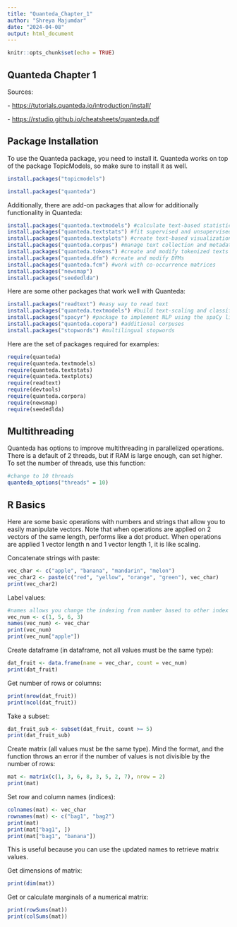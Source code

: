 ```yaml
---
title: "Quanteda_Chapter_1"
author: "Shreya Majumdar"
date: "2024-04-08"
output: html_document
---
```


```r
knitr::opts_chunk$set(echo = TRUE)
```

## Quanteda Chapter 1

Sources:

\- <https://tutorials.quanteda.io/introduction/install/>

\- <https://rstudio.github.io/cheatsheets/quanteda.pdf>

## Package Installation

To use the Quanteda package, you need to install it. Quanteda works on top of the package TopicModels, so make sure to install it as well.

```r
install.packages("topicmodels")
```

```r
install.packages("quanteda")
```

Additionally, there are add-on packages that allow for additionally functionality in Quanteda:

```r
install.packages("quanteda.textmodels") #calculate text-based statistics
install.packages("quanteda.textstats") #fit supervised and unsupervised models
install.packages("quanteda.textplots") #create text-based visualizations
install.packages("quanteda.corpus") #manage text collection and metadata
install.packages("quanteda.tokens") #create and modify tokenized texts
install.packages("quanteda.dfm") #create and modify DFMs
install.packages("quanteda.fcm") #work with co-occurrence matrices
install.packages("newsmap")
install.packages("seededlda")
```

Here are some other packages that work well with Quanteda:

```r
install.packages("readtext") #easy way to read text
install.packages("quanteda.textmodels") #build text-scaling and classification models
install.packages("spacyr") #package to implement NLP using the spaCy library
install.packages("quanteda.copora") #additional corpuses
install.packages("stopwords") #multilingual stopwords
```

Here are the set of packages required for examples:

```r
require(quanteda)
require(quanteda.textmodels)
require(quanteda.textstats)
require(quanteda.textplots)
require(readtext)
require(devtools)
require(quanteda.corpora)
require(newsmap)
require(seededlda)
```

## Multithreading

Quanteda has options to improve multithreading in parallelized operations. There is a default of 2 threads, but if RAM is large enough, can set higher. To set the number of threads, use this function:

```r
#change to 10 threads
quanteda_options("threads" = 10)
```

## R Basics

Here are some basic operations with numbers and strings that allow you to easily manipulate vectors. Note that when operations are applied on 2 vectors of the same length, performs like a dot product. When operations are applied 1 vector length n and 1 vector length 1, it is like scaling.

Concatenate strings with paste:

```r
vec_char <- c("apple", "banana", "mandarin", "melon")
vec_char2 <- paste(c("red", "yellow", "orange", "green"), vec_char)
print(vec_char2)
```

Label values:

```r
#names allows you change the indexing from number based to other index
vec_num <- c(1, 5, 6, 3)
names(vec_num) <- vec_char
print(vec_num)
print(vec_num["apple"]) 
```

Create dataframe (in dataframe, not all values must be the same type):

```r
dat_fruit <- data.frame(name = vec_char, count = vec_num)
print(dat_fruit)
```

Get number of rows or columns:

```r
print(nrow(dat_fruit))
print(ncol(dat_fruit))
```

Take a subset:

```r
dat_fruit_sub <- subset(dat_fruit, count >= 5)
print(dat_fruit_sub)
```

Create matrix (all values must be the same type). Mind the format, and the function throws an error if the number of values is not divisible by the number of rows:

```r
mat <- matrix(c(1, 3, 6, 8, 3, 5, 2, 7), nrow = 2)
print(mat)
```

Set row and column names (indices):

```r
colnames(mat) <- vec_char
rownames(mat) <- c("bag1", "bag2") 
print(mat)
print(mat["bag1", ])
print(mat["bag1", "banana"])
```

This is useful because you can use the updated names to retrieve matrix values.

Get dimensions of matrix:

```r
print(dim(mat))
```

Get or calculate marginals of a numerical matrix:

```r
print(rowSums(mat))
print(colSums(mat))
```
